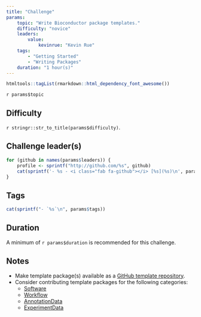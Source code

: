```yaml
---
title: "Challenge"
params:
    topic: "Write Bioconductor package templates."
    difficulty: "novice"
    leaders:
        value:
            kevinrue: "Kevin Rue"
    tags:
        - "Getting Started"
        - "Writing Packages"
    duration: "1 hour(s)"
---
```


```r
htmltools::tagList(rmarkdown::html_dependency_font_awesome())
```

`r params$topic`

## Difficulty

`r stringr::str_to_title(params$difficulty)`.

## Challenge leader(s)

```r
for (github in names(params$leaders)) {
    profile <- sprintf("http://github.com/%s", github)
    cat(sprintf('- %s - <i class="fab fa-github"></i> [%s](%s)\n', params$leaders[[github]], github, profile))
}
```

## Tags

```r
cat(sprintf("- `%s`\n", params$tags))
```

## Duration

A minimum of `r params$duration` is recommended for this challenge.

## Notes

- Make template package(s) available as a [GitHub template repository](https://docs.github.com/en/github/creating-cloning-and-archiving-repositories/creating-a-template-repository).
- Consider contributing template packages for the following categories:
    + [Software](https://www.bioconductor.org/packages/devel/BiocViews.html#___Software)
    + [Workflow](https://www.bioconductor.org/packages/devel/BiocViews.html#___Workflow)
    + [AnnotationData](https://www.bioconductor.org/packages/devel/BiocViews.html#___AnnotationData)
    + [ExperimentData](https://www.bioconductor.org/packages/devel/BiocViews.html#___ExperimentData)
